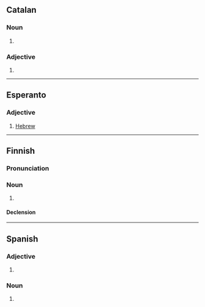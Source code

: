 ==Catalan==

===Noun===
{{ca-noun|f}}

# {{female equivalent of|ca|hebreu}}

===Adjective===
{{head|ca|adjective form}}

# {{adj form of|ca|hebreu||f|s}}

----

==Esperanto==

===Adjective===
{{eo-head}}

# [[Hebrew]]

----

==Finnish==

===Pronunciation===
{{fi-pronunciation}}

===Noun===
{{fi-noun}}

# {{lb|fi|deprecated}} {{alternative spelling of|fi|heprea}}

====Declension====
{{fi-decl-kulkija|n=sg|hebre|a}}

----

==Spanish==

===Adjective===
{{head|es|adjective form}}

# {{adj form of|es|hebreo||f|s}}

===Noun===
{{es-noun|f|m=hebreo}}

# {{female equivalent of|es|hebreo|t=Hebrew}}